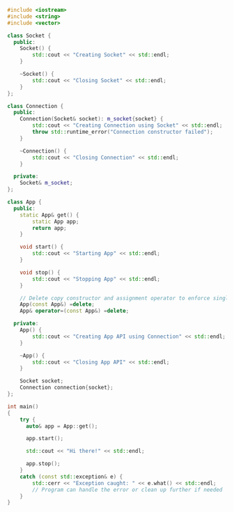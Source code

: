 
```C++
#include <iostream>
#include <string>
#include <vector>

class Socket {
  public:
    Socket() {
        std::cout << "Creating Socket" << std::endl;
    }

    ~Socket() {
        std::cout << "Closing Socket" << std::endl;
    }
};

class Connection {
  public:
    Connection(Socket& socket): m_socket{socket} {
        std::cout << "Creating Connection using Socket" << std::endl;
        throw std::runtime_error("Connection constructor failed");
    }

    ~Connection() {
        std::cout << "Closing Connection" << std::endl;
    }

  private:
    Socket& m_socket;
};

class App {
  public:
    static App& get() {
        static App app;
        return app;
    }

    void start() {
        std::cout << "Starting App" << std::endl;
    }

    void stop() {
        std::cout << "Stopping App" << std::endl;
    }

    // Delete copy constructor and assignment operator to enforce singleton
    App(const App&) =delete;
    App& operator=(const App&) =delete;

  private:
    App() {
        std::cout << "Creating App API using Connection" << std::endl;
    }

    ~App() {
        std::cout << "Closing App API" << std::endl;
    }

    Socket socket;
    Connection connection{socket};
};

int main()
{
    try {
      auto& app = App::get();

      app.start();

      std::cout << "Hi there!" << std::endl;

      app.stop();
    }
    catch (const std::exception& e) {
        std::cerr << "Exception caught: " << e.what() << std::endl;
        // Program can handle the error or clean up further if needed
    }
}
```